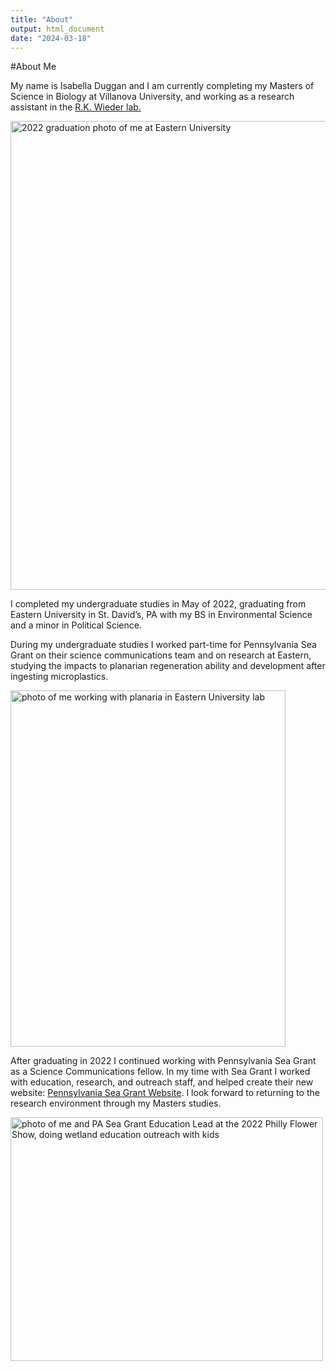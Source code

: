 ```yaml
---
title: "About"
output: html_document
date: "2024-03-18"
---
```

   
#About Me

My name is Isabella Duggan and I am currently completing my     Masters of Science in Biology at Villanova University, and     working as a research assistant in the [R.K. Wieder lab.](https://rwieder.clasit.org/research/)

<img src="assets/bella_grad.jpg" alt="2022 graduation photo of me at Eastern University" width="580" height="750">

I completed my undergraduate studies in May of 2022, graduating from Eastern University in St. David's, PA with my BS in Environmental Science and a minor in Political Science. 

During my undergraduate studies I worked part-time for Pennsylvania Sea Grant on their science communications team and on research at Eastern, studying the impacts to planarian regeneration ability and development after ingesting microplastics. 

<img src="assets/IMG_6227.jpg" alt="photo of me working with planaria in Eastern University lab" width="440" height="570">

After graduating in 2022 I continued working with Pennsylvania Sea Grant as a Science Communications fellow. In my time with Sea Grant I worked with education, research, and outreach staff, and helped create their new website: [Pennsylvania Sea Grant Website](https://seagrant.psu.edu/). I look forward to returning to the research environment through my Masters studies. 

<img src="assets/philly_flower22.jpeg" alt="photo of me and PA Sea Grant Education Lead at the 2022 Philly Flower Show, doing wetland education outreach with kids" width="500" height="390">


